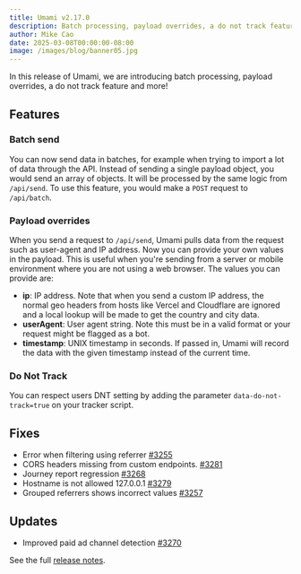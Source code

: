 ```yaml
---
title: Umami v2.17.0
description: Batch processing, payload overrides, a do not track feature and more.
author: Mike Cao
date: 2025-03-08T00:00:00-08:00
image: /images/blog/banner05.jpg
---
```


In this release of Umami, we are introducing batch processing, payload overrides, a do not track feature and more!

## Features

### Batch send

You can now send data in batches, for example when trying to import a lot of data through the API. Instead of sending a single payload object, you would send an array of objects. It will be processed by the same logic from `/api/send`. To use this feature, you would make a `POST` request to `/api/batch`.

### Payload overrides

When you send a request to `/api/send`, Umami pulls data from the request such as user-agent and IP address. Now you can provide your own values in the payload. This is useful when you're sending from a server or mobile environment where you are not using a web browser. The values you can provide are:

- **ip**: IP address. Note that when you send a custom IP address, the normal geo headers from hosts like Vercel and Cloudflare are ignored and a local lookup will be made to get the country and city data.
- **userAgent**: User agent string. Note this must be in a valid format or your request might be flagged as a bot.
- **timestamp**: UNIX timestamp in seconds. If passed in, Umami will record the data with the given timestamp instead of the current time.

### Do Not Track

You can respect users DNT setting by adding the parameter `data-do-not-track=true` on your tracker script.

## Fixes
- Error when filtering using referrer [#3255](https://github.com/umami-software/umami/issues/3255)
- CORS headers missing from custom endpoints. [#3281](https://github.com/umami-software/umami/issues/3281)
- Journey report regression [#3268](https://github.com/umami-software/umami/issues/3268)
- Hostname is not allowed 127.0.0.1 [#3279](https://github.com/umami-software/umami/issues/3279)
- Grouped referrers shows incorrect values [#3257](https://github.com/umami-software/umami/issues/3257)

## Updates
- Improved paid ad channel detection [#3270](https://github.com/umami-software/umami/issues/3270)

See the full [release notes](https://github.com/umami-software/umami/releases/tag/v2.17.0).
